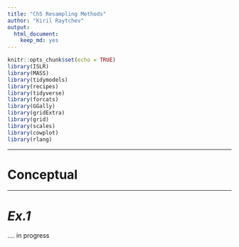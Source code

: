 ```yaml
---
title: "Ch5 Resampling Methods"
author: "Kiril Raytchev"
output: 
  html_document: 
    keep_md: yes
---
```


```r
knitr::opts_chunk$set(echo = TRUE)
library(ISLR)
library(MASS)
library(tidymodels)
library(recipes)
library(tidyverse)
library(forcats)
library(GGally)
library(gridExtra)
library(grid)
library(scales)
library(cowplot)
library(rlang)
```

***

# Conceptual {#conceptual}

***

# *Ex.1* {#ex1} 

.... in progress